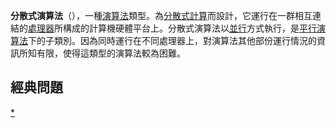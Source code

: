 {{unreferenced|time=2013-04-07T11:13:05+00:00}}
'''分散式演算法'''（{{lang-en|Distributed algorithm}}），一種[[演算法|演算法]]類型。為[[分散式計算|分散式計算]]而設計，它運行在一群相互連結的[[中央處理器|處理器]]所構成的計算機硬體平台上。分散式演算法以[[并行性|並行]]方式執行，是[[平行演算法|平行演算法]]下的子類別。因為同時運行在不同處理器上，對演算法其他部份運行情況的資訊所知有限，使得這類型的演算法較為困難。
==經典問題==
[[Category:分散式演算法|*]]